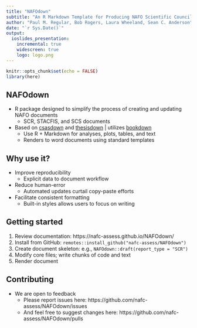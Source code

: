 ```yaml
---
title: "NAFOdown"
subtitle: "An R Markdown Template for Producing NAFO Scientific Council Documents"
author: "Paul M. Regular, Bob Rogers, Laura Wheeland, Sean C. Anderson"
date: "`r Sys.Date()`"
output:
  ioslides_presentation:
    incremental: true
    widescreen: true
    logo: logo.png
---
```


```r
knitr::opts_chunk$set(echo = FALSE)
library(here)
```

## NAFOdown

- R package designed to simplify the process of creating and updating NAFO documents 
    - SCR, STACFIS, and SCS documents
- Based on [csasdown](https://github.com/pbs-assess/csasdown/) and [thesisdown](https://github.com/ismayc/thesisdown/) | utilizes [bookdown](https://bookdown.org/yihui/bookdown/)
    - Use R + Markdown for analyses, plots, tables, and text
    - Renders to word documents using standard templates

## Why use it?

- Improve reproducibility
    - Explicit data to document workflow
- Reduce human-error
    - Automated updates curtail copy-paste efforts
- Facilitate consistent formatting
    - Built-in styles allows users to focus on writing

## Getting started

1) Review documentation: https://nafc-assess.github.io/NAFOdown/
2) Install from GitHub: `remotes::install_github("nafc-assess/NAFOdown")`
3) Create document skeleton: e.g., `NAFOdown::draft(report_type = "SCR")`
4) Modify core files; write chunks of code and text
5) Render document

## Contributing

- We are open to feedback
    - Please report issues here: https://github.com/nafc-assess/NAFOdown/issues
    - And feel free to suggest changes here: https://github.com/nafc-assess/NAFOdown/pulls




